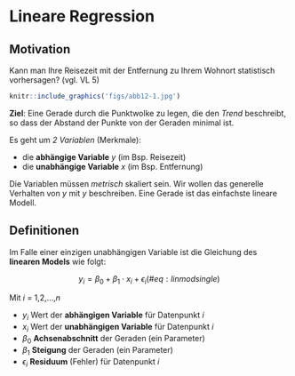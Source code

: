 # Lineare Regression {#regression}

## Motivation

Kann man Ihre Reisezeit mit der Entfernung zu Ihrem Wohnort statistisch vorhersagen? (vgl. VL 5)


```r
knitr::include_graphics('figs/abb12-1.jpg')
```

**Ziel**: Eine Gerade durch die Punktwolke zu legen, die den *Trend* beschreibt, so dass der Abstand der Punkte von der Geraden minimal ist.

Es geht um *2 Variablen* (Merkmale):

- die **abhängige Variable** $y$ (im Bsp. Reisezeit)
- die **unabhängige Variable** $x$ (im Bsp. Entfernung)

Die Variablen müssen *metrisch* skaliert sein. Wir wollen das generelle Verhalten von $y$ mit $y$ beschreiben. Eine Gerade ist das einfachste lineare Modell.

## Definitionen

Im Falle einer einzigen unabhängigen Variable ist die Gleichung des **linearen Models** wie folgt:

$$\begin{equation}
y_i = \beta_0 + \beta_1 \cdot x_i + \epsilon_i
(\#eq:linmodsingle)
\end{equation}$$

Mit $i$ = 1,2,...,$n$

- $y_i$ Wert der **abhängigen Variable** für Datenpunkt $i$
- $x_i$ Wert der **unabhängigen Variable** für Datenpunkt $i$
- $\beta_0$ **Achsenabschnitt** der Geraden (ein Parameter)
- $\beta_1$ **Steigung** der Geraden (ein Parameter)
- $\epsilon_i$ **Residuum** (Fehler) für Datenpunkt $i$




